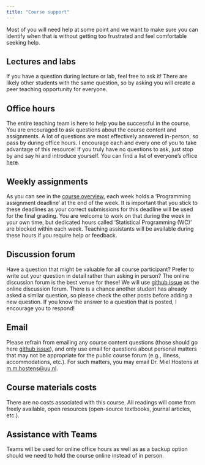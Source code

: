 ```yaml
---
title: "Course support"
---
```


Most of you will need help at some point and we want to make sure you can identify when that is without getting too frustrated and feel comfortable seeking help.

## Lectures and labs

If you have a question during lecture or lab, feel free to ask it! There are likely other students with the same question, so by asking you will create a peer teaching opportunity for everyone.

## Office hours

The entire teaching team is here to help you be successful in the course. You are encouraged to ask questions about the course content and assignments. A lot of questions are most effectively answered in-person, so pass by during office hours. I encourage each and every one of you to take advantage of this resource! If you truly have no questions to ask, just stop by and say hi and introduce yourself. You can find a list of everyone's office [here](/course-team.html).

## Weekly assignments

As you can see in the [course overview](/course-overview.html), each week holds a 'Programming assignment deadline' at the end of the week. It is important that you stick to these deadlines as your correct submissions for this deadline will be used for the final grading. You are welcome to work on that during the week in your own time, but dedicated hours called 'Statistical Programming (WC)' are blocked within each week. Teaching assistants will be available during these hours if you require help or feedback.

## Discussion forum

Have a question that might be valuable for all course participant? Prefer to write out your question in detail rather than asking in person? The online discussion forum is the best venue for these! We will use [github issue](https://github.com/Bovi-analytics/DairyHealthManagment/issues) as the online discussion forum. There is a chance another student has already asked a similar question, so please check the other posts before adding a new question. If you know the answer to a question that is posted, I encourage you to respond!

## Email

Please refrain from emailing any course content questions (those should go here [github issue](https://github.com/Bovi-analytics/DairyHealthManagment/issues)), and only use email for questions about personal matters that may not be appropriate for the public course forum (e.g., illness, accommodations, etc.). For such matters, you may email Dr. Miel Hostens at [m.m.hostens\@uu.nl](mailto:m.m.hostens@uu.nl).

## **Course materials costs**

There are no costs associated with this course. All readings will come from freely available, open resources (open-source textbooks, journal articles, etc.).

## **Assistance with Teams**

Teams will be used for online office hours as well as as a backup option should we need to hold the course online instead of in person.
